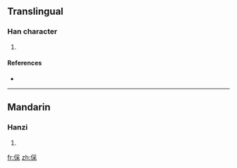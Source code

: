 ==Translingual==

===Han character===
{{Han char|rn=9|rad=人|as=08|sn=10|four=|canj=人月木 (OBD)}}

# {{defn|Han|sort=人08}}

====References====
* {{Han ref|kx=0109.171|dkj=00822|dj=0233.030|hdz=10181.030|uh=5038|ud=20536}}

----

==Mandarin==

===Hanzi===
{{cmn-hanzi|pin=[[cǎi]] ([[cai3]])|wg=ts'ai<sup>3</sup>}}

# {{defn|Mandarin|sort=人08}}

[[fr:倸]]
[[zh:倸]]